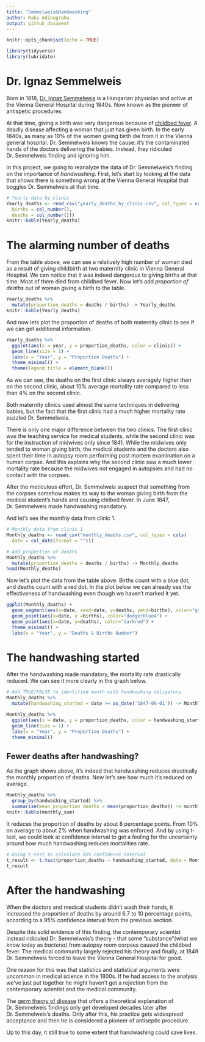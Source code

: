 ---
title: "Semmelweis&Handwashing"
author: Raka Adinugraha
output: github_document
---

```{r setup, include=FALSE}
knitr::opts_chunk$set(echo = TRUE)

library(tidyverse) 
library(lubridate)
```

# Dr. Ignaz Semmelweis

Born in 1818, [Dr. Ignaz Semmelweis](https://en.wikipedia.org/wiki/Ignaz_Semmelweis) is a Hungarian physician and active at the Vienna General Hospital during 1840s. Now known as the pioneer of antispetic procedures.

At that time, giving a birth was very dangerous because of [childbed fever](https://en.wikipedia.org/wiki/Puerperal_fever). A deadly disease affecting a woman that just has given birth. In the early 1840s, as many as 10% of the women giving birth die from it in the Vienna general hospital. Dr. Semmelweis knows the cause: it's the contaminated hands of the doctors delivering the babies. Instead, they ridiculed Dr. Semmelweis finding and ignoring him. 

In this project, we going to reanalyze the data of Dr. Semmelweis's finding on the importance of *handwashing*. First, let's start by looking at the data that shows there is something wrong at the Vienna General Hospital that boggles Dr. Semmelweis at that time.

```{r }
# Yearly data by clinic
Yearly_deaths <- read_csv("yearly_deaths_by_clinic.csv", col_types = cols(
  births = col_number(),
  deaths = col_number()))
knitr::kable(Yearly_deaths)
```

# The alarming number of deaths

From the table above, we can see a relatively high number of woman died as a result of giving childbirth at two maternity clinic in Vienna General Hospital. We can notice that it was indeed dangerous to giving births at that time. Most of them died from childbed fever. Now let's add *proportion of deaths* out of woman giving a birth to the table.

```{r }
Yearly_deaths %>%
  mutate(proportion_deaths = deaths / births) -> Yearly_deaths
knitr::kable(Yearly_deaths)
```

And now lets plot the proportion of deaths of both maternity clinic to see if we can get additional information. 

```{r }
Yearly_deaths %>%
  ggplot(aes(x = year, y = proportion_deaths, color = clinic)) +
  geom_line(size = 1) +
  labs(x = "Year", y = "Proportion Deaths") +
  theme_minimal() +
  theme(legend.title = element_blank())
```

As we can see, the deaths on the first clinic always averagely higher than on the second clinic, about 10% average mortality rate compared to less than 4% on the second clinic.

Both maternity clinics used almost the same techniques in delivering babies, but the fact that the first clinic had a much higher mortality rate puzzled Dr. Semmelweis.

There is only one major difference between the two clinics. The first clinic was the teaching service for medical students, while the second clinic was for the instruction of midwives only since 1841. While the midwives only tended to woman giving birth, the medical students and the doctors also spent their time in autopsy room performing post mortem examination on a human corpse. And this explains why the second clinic saw a much lower mortality rate because the midwives not engaged in autopsies and had no contact with the corpses.

After the meticulous effort, Dr. Semmelweis suspect that something from the corpses somehow makes its way to the woman giving birth from the medical student's hands and causing chilbed fever. In June 1847, Dr. Semmelweis made handwashing mandatory. 

And let's see the monthly data from clinic 1. 

```{r }
# Monthly data from clinic 1
Monthly_deaths <- read_csv("monthly_deaths.csv", col_types = cols(
  date = col_date(format = "")))

# Add proportion of deaths
Monthly_deaths %>%
  mutate(proportion_deaths = deaths / births) -> Monthly_deaths
head(Monthly_deaths)
```

Now let's plot the data from the table above. Births count with a blue dot, and deaths count with a red dot. In the plot below we can already see the effectiveness of handwashing even though we haven't marked it yet. 

```{r }
ggplot(Monthly_deaths) +
  geom_segment(aes(x=date, xend=date, y=deaths, yend=births), color="grey") +
  geom_point(aes(x=date, y =births), color="dodgerblue4") +
  geom_point(aes(x=date, y=deaths), color="darkred") +
  theme_minimal() +
  labs(x = "Year", y = "Deaths & Births Number")
```

# The handwashing started

After the handwashing made mandatory, the mortality rate drastically reduced. We can see it more clearly in the graph below. 

```{r }
# Add TRUE/FALSE to identified month with handwashing obligatory
Monthly_deaths %>%
  mutate(handwashing_started = date >= as_date('1847-06-01')) -> Monthly_deaths

Monthly_deaths %>%
  ggplot(aes(x = date, y = proportion_deaths, color = handwashing_started)) +
  geom_line(size = 1) +
  labs(x = "Year", y = "Proportion Deaths") +
  theme_minimal()
```

## Fewer deaths after handwashing? 

As the graph shows above, it's indeed that handwashing reduces drastically the monthly proportion of deaths. Now let's see how much it's reduced on average.

```{r }
Monthly_deaths %>% 
  group_by(handwashing_started) %>%
  summarise(mean_proportion_deaths = mean(proportion_deaths)) -> monthly_sum
knitr::kable(monthly_sum)
```

It reduces the proportion of deaths by about 8 percentage points. From 10% on average to about 2% when handwashing was enforced. And by using t-test, we could look at confidence interval to get a feeling for the uncertainty around how much handwashing reduces mortalities rate. 

```{r }
# Using t-test to calculate 95% confidence interval
t_result <- t.test(proportion_deaths ~ handwashing_started, data = Monthly_deaths)
t_result
```

# After the handwashing

When the doctors and medical students didn't wash their hands, it increased the proportion of deaths by around 6.7 to 10 percentage points, according to a 95% confidence interval from the previous section. 

Despite this solid evidence of this finding, the contemporary scientist instead ridiculed Dr. Semmelweis's theory - that some "substance"(what we know today as *bacteria*) from autopsy room corpses caused the childbed fever. The medical community largely rejected his theory and finally, at 1849 Dr. Semmelweis forced to leave the Vienna General Hospital for good.

One reason for this was that statistics and statistical arguments were uncommon in medical science in the 1800s. If he had access to the analysis we've just put together he might haven't got a rejection from the contemporary scientist and the medical community. 

The [germ theory of disease](https://en.wikipedia.org/wiki/Germ_theory_of_disease) that offers a theoretical explanation of Dr. Semmelweis  findings only get developed decades later after Dr. Semmelweis's deaths. Only after this, his practice gets widespread acceptance and then he is considered a pioneer of antiseptic procedure. 

Up to this day, it still true to some extent that handwashing could save lives. 